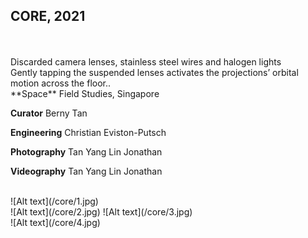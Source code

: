 ## CORE, 2021

<br />
<br />
Discarded camera lenses, stainless steel wires and halogen lights

<br />
Gently tapping the suspended lenses activates the projections’ orbital motion across
the floor..

<br />
**Space** Field Studies, Singapore

**Curator** Berny Tan

**Engineering** Christian Eviston-Putsch

**Photography** Tan Yang Lin Jonathan

**Videography** Tan Yang Lin Jonathan

<br />
![Alt text](/core/1.jpg)
<br />

<Grid>
    <Col>![Alt text](/core/2.jpg)</Col>
    <Col>![Alt text](/core/3.jpg)</Col>
</Grid>

<br />
![Alt text](/core/4.jpg)
